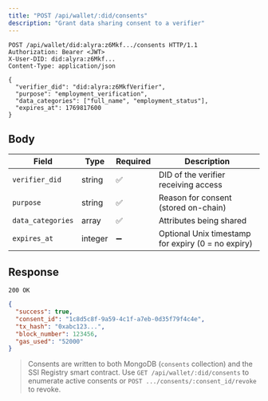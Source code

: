 ```yaml
---
title: "POST /api/wallet/:did/consents"
description: "Grant data sharing consent to a verifier"
---
```


```http
POST /api/wallet/did:alyra:z6Mkf.../consents HTTP/1.1
Authorization: Bearer <JWT>
X-User-DID: did:alyra:z6Mkf...
Content-Type: application/json

{
  "verifier_did": "did:alyra:z6MkfVerifier",
  "purpose": "employment_verification",
  "data_categories": ["full_name", "employment_status"],
  "expires_at": 1769817600
}
```

## Body

| Field | Type | Required | Description |
|-------|------|----------|-------------|
| `verifier_did` | string | ✅ | DID of the verifier receiving access |
| `purpose` | string | ✅ | Reason for consent (stored on-chain) |
| `data_categories` | array | ✅ | Attributes being shared |
| `expires_at` | integer | ➖ | Optional Unix timestamp for expiry (0 = no expiry) |

## Response

`200 OK`

```json
{
  "success": true,
  "consent_id": "1c8d5c8f-9a59-4c1f-a7eb-0d35f79f4c4e",
  "tx_hash": "0xabc123...",
  "block_number": 123456,
  "gas_used": "52000"
}
```

> Consents are written to both MongoDB (`consents` collection) and the SSI Registry smart contract. Use `GET /api/wallet/:did/consents` to enumerate active consents or `POST .../consents/:consent_id/revoke` to revoke.
